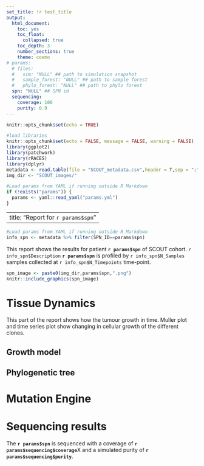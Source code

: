 ```yaml
---
set_title: !r test_title
output: 
  html_document:
    toc: yes
    toc_float:
      collapsed: true
    toc_depth: 3
    number_sections: true
    theme: cosmo  
# params:
  # files:
  #   sim: "NULL" ## path to simulation snapshot
  #   sample_forest: "NULL" ## path to sample forest
  #   phylo_forest: "NULL" ## path to phylo forest
  spn: "NULL" ## SPN id
  sequencing:
    coverage: 100
    purity: 0.9
---
```



```r
knitr::opts_chunk$set(echo = TRUE)
```

<!-- Libraries  -->

```r

#load libraries
knitr::opts_chunk$set(echo = FALSE, message = FALSE, warning = FALSE)
library(ggplot2)
library(patchwork)
library(rRACES)
library(dplyr)
metadata <- read.table(file = "SCOUT_metadata.csv",header = T,sep = ";")
img_dir <- "SCOUT_images/"
```

```r
#Load params from YAML if running outside R Markdown
if (!exists("params")) {
  params <- yaml::read_yaml("params.yml")
}
```

---
title: "Report for `r params$spn`"
---

```r
#Load params from YAML if running outside R Markdown
info_spn <- metadata %>% filter(SPN_ID==params$spn)
```

This report shows the results for patient **`r params$spn`** of SCOUT cohort. `r info_spn$Description` **`r params$spn`** is profiled by `r info_spn$N_Samples` samples collected at `r info_spn$N_Timepoints` time-point.
<!-- **`r params$spn`** tumour represents a micro-satellite stable (MSS) colorectal cancer composed of a single clonal population, sampled at `r info_spn$N_Timepoints` with `r info_spn$N_Samples` multiregional samples. -->

```r
spn_image <- paste0(img_dir,params$spn,".png")
knitr::include_graphics(spn_image)
```

# Tissue Dynamics
This part of the report shows how the tumour growth in time. Muller plot and time series plot show changing in cellular growth of the different clones.

## Growth model

## Phylogenetic tree

# Mutation Engine
# Sequencing results

The **`r params$spn`** is sequenced with a coverage of **`r params$sequencing$coverage`**X and a simulated purity of **`r params$sequencing$purity`**.
